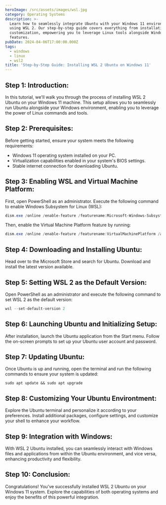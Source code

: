 ```yaml
---
heroImage: /src/assets/images/wsl.jpg
category: Operating Systems
description: >-
  Learn how to seamlessly integrate Ubuntu with your Windows 11 environment
  using WSL 2. Our step-by-step guide covers everything from installation to
  customization, empowering you to leverage Linux tools alongside Windows
  features.
pubDate: 2024-04-06T17:00:00.000Z
tags:
  - windows
  - linux
  - wsl2
title: 'Step-by-Step Guide: Installing WSL 2 Ubuntu on Windows 11'
---
```


## Step 1: Introduction:

In this tutorial, we'll walk you through the process of installing WSL 2 Ubuntu on your Windows 11 machine. This setup allows you to seamlessly run Ubuntu alongside your Windows environment, enabling you to leverage the power of Linux commands and tools.

## Step 2: Prerequisites:

Before getting started, ensure your system meets the following requirements:

* Windows 11 operating system installed on your PC.
* Virtualization capabilities enabled in your system's BIOS settings.
* Stable internet connection for downloading Ubuntu.

## Step 3: Enabling WSL and Virtual Machine Platform:

First, open PowerShell as an administrator. Execute the following command to enable Windows Subsystem for Linux (WSL):

```powershell
dism.exe /online /enable-feature /featurename:Microsoft-Windows-Subsystem-Linux /all /norestart
```

Then, enable the Virtual Machine Platform feature by running:

```powershell
dism.exe /online /enable-feature /featurename:VirtualMachinePlatform /all /norestart
```

## Step 4: Downloading and Installing Ubuntu:

Head over to the Microsoft Store and search for Ubuntu. Download and install the latest version available.

## Step 5: Setting WSL 2 as the Default Version:

Open PowerShell as an administrator and execute the following command to set WSL 2 as the default version:

```powershell
wsl --set-default-version 2
```

## Step 6: Launching Ubuntu and Initializing Setup:

After installation, launch the Ubuntu application from the Start menu. Follow the on-screen prompts to set up your Ubuntu user account and password.

## Step 7: Updating Ubuntu:

Once Ubuntu is up and running, open the terminal and run the following commands to ensure your system is updated:

```shell
sudo apt update && sudo apt upgrade
```

## Step 8: Customizing Your Ubuntu Environtment:

Explore the Ubuntu terminal and personalize it according to your preferences. Install additional packages, configure settings, and customize your shell to enhance your workflow.

## Step 9: Integration with Windows:

With WSL 2 Ubuntu installed, you can seamlessly interact with Windows files and applications from within the Ubuntu environment, and vice versa, enhancing productivity and flexibility.

## Step 10: Conclusion:

Congratulations! You've successfully installed WSL 2 Ubuntu on your Windows 11 system. Explore the capabilities of both operating systems and enjoy the benefits of this powerful integration.
